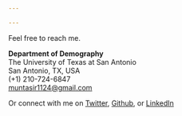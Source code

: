 ```yaml
---

---
```


Feel free to reach me.

**Department of Demography**<br>
The University of Texas at San Antonio<br>
San Antonio, TX, USA<br>
(+1) 210-724-6847<br>
[muntasir1124@gmail.com](muntasir1124@gmail.com)<br>

Or connect with me on [Twitter](https://twitter.com/Muntasir_M), [Github](https://github.com/muntasirmasum),
or [LinkedIn](https://www.linkedin.com/in/muntasirmasum/)